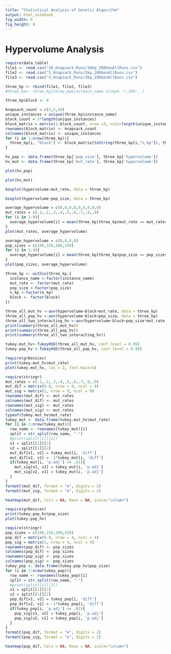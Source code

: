 ```yaml
---
title: "Statistical Analysis of Genetic Algorithm"
output: html_notebook
fig_width: 6 
fig_height: 8 
---
```



# Hypervolume Analysis


```r
require(data.table)
file1 <- read.csv("10_Knapsack_Runs/10kp_200GenAllRuns.csv")
file2 <- read.csv("5_Knapsack_Runs/5kp_200GenAllRuns.csv")
file3 <- read.csv("3_Knapsack_Runs/3kp_200GenAllRuns.csv")

three_kp <- rbind(file1, file2, file3)
#three_kp<- three_kp[three_kp$instance_name %like% 'r_300', ]

three_kp$block <- 0

knapsack_count = c(3,5,10)
unique_instances = unique(three_kp$instance_name)
block_count = 3*length(unique_instances)
block_matrix = matrix(1:block_count, nrow =3, ncol=length(unique_instances))
rownames(block_matrix) <- knapsack_count
colnames(block_matrix) <- unique_instances
for (i in 1:nrow(three_kp)){
  three_kp[i, "block"] <- block_matrix[toString(three_kp[i,"n_kp"]), three_kp[i,"instance_name"]]
}

hv_pop <- data.frame(three_kp['pop_size'], three_kp['hypervolume'])
hv_mut <- data.frame(three_kp['mut_rate'], three_kp['hypervolume'])
```


```r
plot(hv_pop)
```

```r
plot(hv_mut)
```

```r
boxplot(hypervolume~mut_rate, data = three_kp)
```
```r
boxplot(hypervolume~pop_size, data = three_kp)

```


```r
average_hypervolume = c(0,0,0,0,0,0,0,0,0)
mut_rates = c(.1,.2,.3,.4,.5,.6,.7,.8,.9)
for (i in 1:9){
  average_hypervolume[i] = mean(three_kp[three_kp$mut_rate == mut_rates[i], ][['hypervolume']])
}
plot(mut_rates, average_hypervolume)
```
```r
average_hypervolume = c(0,0,0,0)
pop_sizes = c(100,150,200,250)
for (i in 1:4){
  average_hypervolume[i] = mean(three_kp[three_kp$pop_size == pop_sizes[i], ][['hypervolume']])
}
plot(pop_sizes, average_hypervolume)
```


```r
three_kp <- within(three_kp,{
  instance_name <-factor(instance_name)
  mut_rate <- factor(mut_rate)
  pop_size <-factor(pop_size)
  n_kp <-factor(n_kp)
  block <- factor(block)
})

three_all_mut_hv <-aov(hypervolume~block+mut_rate, data = three_kp)
three_all_pop_hv <-aov(hypervolume~block+pop_size, data = three_kp)
three_all_two_interacting_hv <-aov(hypervolume~block+pop_size*mut_rate, data = three_kp)
print(summary(three_all_mut_hv))
print(summary(three_all_pop_hv))
print(summary(three_all_two_interacting_hv))

tukey.mut_hv<-TukeyHSD(three_all_mut_hv, conf.level = 0.99)
tukey.pop_hv <-TukeyHSD(three_all_pop_hv, conf.level = 0.99)
```


```r
require(grDevices)
print(tukey.mut_hv$mut_rate)
plot(tukey.mut_hv, las = 2, font.main=5)
```

```r
require(stringr)
mut_rates = c(.1,.2,.3,.4,.5,.6,.7,.8,.9)
mut_dif = matrix(0.0, nrow = 9, ncol = 9)
mut_sig = matrix(1, nrow = 9, ncol = 9)
rownames(mut_dif) <- mut_rates
colnames(mut_dif) <- mut_rates
rownames(mut_sig) <- mut_rates
colnames(mut_sig) <- mut_rates
typeof(tukey.mut_hv$mut_rate)
tukey_mut <- data.frame(tukey.mut_hv$mut_rate)
for (i in 1:nrow(tukey_mut)){
  row_name <- rownames(tukey_mut)[i]
  split = str_split(row_name, "-")
  #print(split[[1]][2])
  v1 = split[[1]][1]
  v2 = split[[1]][2]
  mut_dif[v1, v2] = tukey_mut[i, 'diff']
  mut_dif[v2, v1] = -1*tukey_mut[i, 'diff']
  if(tukey_mut[i, 'p.adj'] <= .01){
    mut_sig[v1, v2] = tukey_mut[i, 'p.adj']
    mut_sig[v2, v1] = tukey_mut[i, 'p.adj']
  }
}
formatC(mut_dif, format = "e", digits = 2)
formatC(mut_sig, format = "e", digits = 2)

```
```r
heatmap(mut_dif, Colv = NA, Rowv = NA, scale="column")
```

```r
require(grDevices)
print(tukey.pop_hv$pop_size)
plot(tukey.pop_hv)
```


```r
require(stringr)
pop_sizes = c(100,150,200,250)
pop_dif = matrix(0.0, nrow = 4, ncol = 4)
pop_sig = matrix(1, nrow = 4, ncol = 4)
rownames(pop_dif) <- pop_sizes
colnames(pop_dif) <- pop_sizes
rownames(pop_sig) <- pop_sizes
colnames(pop_sig) <- pop_sizes
tukey_pop <- data.frame(tukey.pop_hv$pop_size)
for (i in 1:nrow(tukey_pop)){
  row_name <- rownames(tukey_pop)[i]
  split = str_split(row_name, "-")
  #print(split[[1]][2])
  v1 = split[[1]][1]
  v2 = split[[1]][2]
  pop_dif[v1, v2] = tukey_pop[i, 'diff']
  pop_dif[v2, v1] = -1*tukey_pop[i, 'diff']
  if(tukey_pop[i, 'p.adj'] <= .01){
    pop_sig[v1, v2] = tukey_pop[i, 'p.adj']
    pop_sig[v2, v1] = tukey_pop[i, 'p.adj']
  }
}
formatC(pop_dif, format = "e", digits = 2)
formatC(pop_sig, format = "e", digits = 2)
```

```r
heatmap(pop_dif, Colv = NA, Rowv = NA, scale="column")

```




